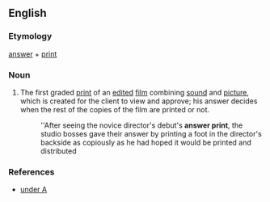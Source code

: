 ==English==
===Etymology===
[[answer]] + [[print]]

===Noun===
# The first graded [[print]] of an [[edit]]ed [[film]] combining [[sound]] and [[picture]], which is created for the client to view and approve; his answer decides when the rest of the copies of the film are printed or not.
#:''After seeing the novice director's debut's '''answer print''', the studio bosses gave their answer by printing a foot in the director's backside as copiously as he had hoped it would be printed and distributed

===References===
* {{R:IMDdG}} [http://us.imdb.com/Glossary/A under A]